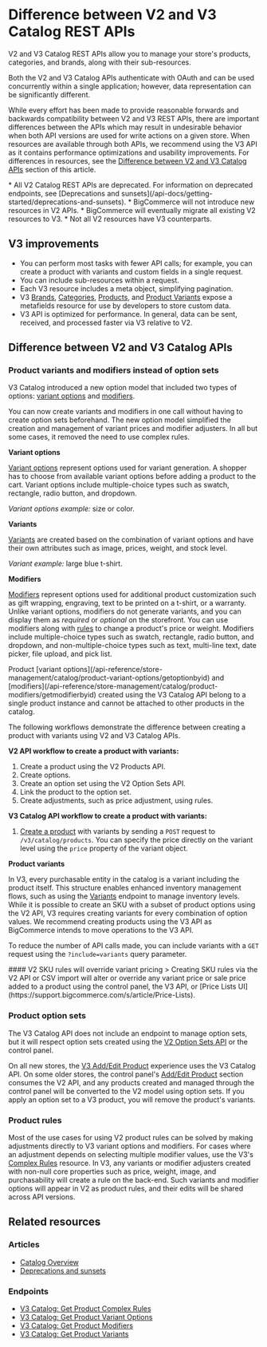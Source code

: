 # Difference between V2 and V3 Catalog REST APIs



V2 and V3 Catalog REST APIs allow you to manage your store's products, categories, and brands, along with their sub-resources.

Both the V2 and V3 Catalog APIs authenticate with OAuth and can be used concurrently within a single application; however, data representation can be significantly different.

While every effort has been made to provide reasonable forwards and backwards compatibility between V2 and V3 REST APIs, there are important differences between the APIs which may result in undesirable behavior when both API versions are used for write actions on a given store. When resources are available through both APIs, we recommend using the V3 API as it contains performance optimizations and usability improvements.
For differences in resources, see the [Difference between V2 and V3 Catalog APIs](#difference-between-v2-and-v3-catalog-apis) section of this article.

<Callout type="info">
  * All V2 Catalog REST APIs are deprecated. For information on deprecated endpoints, see [Deprecations and sunsets](/api-docs/getting-started/deprecations-and-sunsets).
  * BigCommerce will not introduce new resources in V2 APIs.
  * BigCommerce will eventually migrate all existing V2 resources to V3.
  * Not all V2 resources have V3 counterparts. 
</Callout>


## V3 improvements

* You can perform most tasks with fewer API calls; for example, you can create a product with variants and custom fields in a single request.
* You can include sub-resources within a request.
* Each V3 resource includes a meta object, simplifying pagination.
* V3 [Brands](/api-reference/store-management/catalog/brands/getbrandbyid), [Categories](/api-reference/store-management/catalog/category/getcategorybyid), [Products](/api-reference/store-management/catalog/products/getproductbyid), and [Product Variants](/api-reference/store-management/catalog/product-variants/getvariantbyid) expose a metafields resource for use by developers to store custom data.
* V3 API is optimized for performance. In general, data can be sent, received, and processed faster via V3 relative to V2.

## Difference between V2 and V3 Catalog APIs

### Product variants and modifiers instead of option sets

V3 Catalog introduced a new option model that included two types of options: [variant options](/api-docs/store-management/catalog/catalog-overview#variant-options) and [modifiers](/api-docs/store-management/catalog/catalog-overview#modifier-options). 

You can now create variants and modifiers in one call without having to create option sets beforehand. The new option model simplified the creation and management of variant prices and modifier adjusters. In all but some cases,  it removed the need to use complex rules.

**Variant options**

[Variant options](/api-docs/store-management/catalog/catalog-overview#variant-options) represent options used for variant generation. A shopper has to choose from available variant options before adding a product to the cart. Variant options include multiple-choice types such as swatch, rectangle, radio button, and dropdown.

*Variant options example:* size or color.

**Variants**

[Variants](/api-docs/store-management/catalog/catalog-overview#variants) are created based on the combination of variant options and have their own attributes such as image, prices, weight, and stock level.

*Variant example:* large blue t-shirt.

**Modifiers**

[Modifiers](/api-docs/store-management/catalog/catalog-overview#modifier-options) represent options used for additional product customization such as gift wrapping, engraving, text to be printed on a t-shirt, or a warranty. Unlike variant options, modifiers do not generate variants, and you can display them as *required* or *optional* on the storefront. You can use modifiers along with [rules](/api-docs/store-management/catalog/catalog-overview#complex-rules) to change a product's price or weight.
Modifiers include multiple-choice types such as swatch, rectangle, radio button, and dropdown, and non-multiple-choice types such as text, multi-line text, date picker, file upload, and pick list.

<Callout type="info">
  Product [variant options](/api-reference/store-management/catalog/product-variant-options/getoptionbyid) and [modifiers](/api-reference/store-management/catalog/product-modifiers/getmodifierbyid) created using the V3 Catalog API belong to a single product instance and cannot be attached to other products in the catalog.
</Callout>


The following workflows demonstrate the difference between creating a product with variants using V2 and V3 Catalog APIs.

**V2 API workflow to create a product with variants:**

1. Create a product using the V2 Products API.
2. Create options.
3. Create an option set using the V2 Option Sets API.
4. Link the product to the option set.
5. Create adjustments, such as price adjustment, using rules.

**V3 Catalog API workflow to create a product with variants:**

1. [Create a product](/api-reference/store-management/catalog/products/createproduct) with variants by sending a `POST` request to `/v3/catalog/products`. You can specify the price directly on the variant level using the `price` property of the variant object.

**Product variants**

In V3, every purchasable entity in the catalog is a variant including the product itself. This structure enables enhanced inventory management flows, such as using the [Variants](/api-reference/store-management/catalog/variants/getvariants) endpoint to manage inventory levels. While it is possible to create an SKU with a subset of product options using the V2 API, V3 requires creating variants for every combination of option values. We recommend creating products using the V3 API as BigCommerce intends to move operations to the V3 API.

To reduce the number of API calls made, you can include variants with a `GET` request using the `?include=variants` query parameter.

<Callout type="warning">
  #### V2 SKU rules will override variant pricing
>
  Creating SKU rules via the V2 API or CSV import will alter or override any variant price or sale price added to a product using the control panel, the V3 API, or [Price Lists UI](https://support.bigcommerce.com/s/article/Price-Lists).
</Callout>


### Product option sets

The V3 Catalog API does not include an endpoint to manage option sets, but it will respect option sets created using the [V2 Option Sets API](/legacy/v2-catalog-products/v2-option-set-options) or the control panel. 

On all new stores, the [V3 Add/Edit Product](https://support.bigcommerce.com/s/article/Adding-Products-v3) experience uses the V3 Catalog API. On some older stores, the control panel's [Add/Edit Product](https://support.bigcommerce.com/s/article/Adding-Products) section consumes the V2 API, and any products created and managed through the control panel will be converted to the V2 model using option sets. If you apply an option set to a V3 product, you will remove the product's variants.

### Product rules 

Most of the use cases for using V2 product rules can be solved by making adjustments directly to V3 variant options and modifiers. For cases where an adjustment depends on selecting multiple modifier values, use the V3's [Complex Rules](/api-reference/store-management/catalog/product-complex-rules/createcomplexrule) resource. 
In V3, any variants or modifier adjusters created with non-null core properties such as price, weight, image, and purchasability will create a rule on the back-end. Such variants and modifier options will appear in V2 as product rules, and their edits will be shared across API versions.

## Related resources

### Articles
* [Catalog Overview](/api-docs/store-management/catalog/catalog-overview/)
* [Deprecations and sunsets](/api-docs/getting-started/deprecations-and-sunsets)

### Endpoints
* [V3 Catalog: Get Product Complex Rules](/api-reference/store-management/catalog/product-complex-rules/getcomplexrules)
* [V3 Catalog: Get Product Variant Options](/api-reference/store-management/catalog/product-variant-options/getoptions)
* [V3 Catalog: Get Product Modifiers](/api-reference/store-management/catalog/product-modifiers/getmodifiers)
* [V3 Catalog: Get Product Variants](/api-reference/store-management/catalog/product-variants/getvariantsbyproductid)

